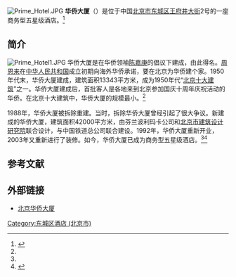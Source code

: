 {{不是|華僑城大廈}}
[[File:Prime_Hotel.JPG|thumb]]
'''华侨大厦'''（{{lang|en|Prime Hotel}}）是位于中国[[北京市|北京市]][[东城区_(北京市)|东城区]][[王府井大街|王府井大街]]2号的一座商务型五星级酒店。<ref name=wl>{{Cite web |url=http://www.chinese.cn/zhuanti/2009/article/2009-09/16/content_65050.htm |title=十大建筑之华侨大厦，网络孔子学院，2009年09月16日 |accessdate=2013年4月20日 |archive-date=2015年6月2日 |archive-url=https://web.archive.org/web/20150602080942/http://www.chinese.cn/zhuanti/2009/article/2009-09/16/content_65050.htm |dead-url=yes }}</ref>

==简介==
[[File:Prime_Hotel1.JPG|thumb]]
华侨大厦是在华侨领袖[[陈嘉庚|陈嘉庚]]的倡议下建成，由此得名。[[周恩来|周恩来]]在[[中华人民共和国|中华人民共和国]]成立初期向海外华侨承诺，要在北京为华侨建个家。1950年代末，华侨大厦建成，建筑面积13343平方米，成为1950年代“[[北京十大建筑|北京十大建筑]]”之一。华侨大厦建成后，首批客人是各地来到北京参加国庆十周年庆祝活动的华侨。在北京十大建筑中，华侨大厦的规模最小。<ref name=wl/>

1988年，华侨大厦被拆除重建。当时，拆除华侨大厦曾经引起了很大争议。新建成的华侨大厦，建筑面积42000平方米，由芬兰波利玛卡公司和[[北京市建筑设计研究院|北京市建筑设计研究院]]联合设计，与中国铁道总公司联合建设。1992年，华侨大厦重新开业，2003年又重新进行了装修。如今，华侨大厦已成为商务型五星级酒店。<ref name=wl/><ref>{{Cite web |url=http://www.people.com.cn/GB/tupian/31655/2895502.html |title=“十大建筑”：华侨大厦，人民网，2004年09月30日 |access-date=2013年4月20日 |archive-url=https://web.archive.org/web/20160303170854/http://www.people.com.cn/GB/tupian/31655/2895502.html |archive-date=2016年3月3日 |dead-url=yes }}</ref>

==参考文献==
{{commonscat|Prime Hotel}}
{{reflist}}

==外部链接==
*[http://www.empark.com.cn/bj02/index.asp 北京华侨大厦]{{Wayback|url=http://www.empark.com.cn/bj02/index.asp |date=20130305010741 }}

{{北京十大建筑}}
[[Category:东城区酒店_(北京市)|Category:东城区酒店 (北京市)]]